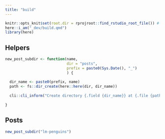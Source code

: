 ```yaml
---
title: "build"
---
```


```r
knitr::opts_knit$set(root.dir = rprojroot::find_rstudio_root_file()) # Set WD to Root
here::i_am("_dev/build.qmd")
library(here)
```

## Helpers

```r
new_post_subdir <- function(name, 
                            dir = "posts", 
                            prefix = paste0(Sys.Date(), "_")
                            ) {
  
  dir_name <- paste0(prefix, name)
  path <- fs::dir_create(here::here(dir, dir_name))
  
  cli::cli_inform("Create directory {.field {dir_name}} at {.file {path}}")
  
}
```

## Posts

```r
new_post_subdir("lm-penguins")
```


